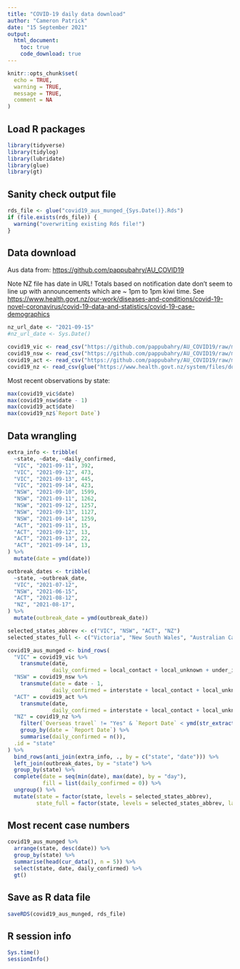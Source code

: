 ```yaml
---
title: "COVID-19 daily data download"
author: "Cameron Patrick"
date: "15 September 2021"
output: 
  html_document:
    toc: true
    code_download: true
---
```


```r
knitr::opts_chunk$set(
  echo = TRUE,
  warning = TRUE,
  message = TRUE,
  comment = NA
)
```

## Load R packages

```r
library(tidyverse)
library(tidylog)
library(lubridate)
library(glue)
library(gt)
```

## Sanity check output file

```r
rds_file <- glue("covid19_aus_munged_{Sys.Date()}.Rds")
if (file.exists(rds_file)) {
  warning("overwriting existing Rds file!")
}
```

## Data download

Aus data from: <https://github.com/pappubahry/AU_COVID19>

Note NZ file has date in URL! Totals based on notification date don't seem to line up with announcements which are ~ 1pm to 1pm kiwi time. See <https://www.health.govt.nz/our-work/diseases-and-conditions/covid-19-novel-coronavirus/covid-19-data-and-statistics/covid-19-case-demographics>

```r
nz_url_date <- "2021-09-15"
#nz_url_date <- Sys.Date()

covid19_vic <- read_csv("https://github.com/pappubahry/AU_COVID19/raw/master/time_series_vic_sources.csv")
covid19_nsw <- read_csv("https://github.com/pappubahry/AU_COVID19/raw/master/time_series_nsw_sources.csv")
covid19_act <- read_csv("https://github.com/pappubahry/AU_COVID19/raw/master/time_series_act_sources.csv")
covid19_nz <- read_csv(glue("https://www.health.govt.nz/system/files/documents/pages/covid_cases_{nz_url_date}.csv"))
```

Most recent observations by state:

```r
max(covid19_vic$date)
max(covid19_nsw$date - 1)
max(covid19_act$date)
max(covid19_nz$`Report Date`)
```


## Data wrangling

```r
extra_info <- tribble(
  ~state, ~date, ~daily_confirmed,
  "VIC", "2021-09-11", 392,
  "VIC", "2021-09-12", 473,
  "VIC", "2021-09-13", 445,
  "VIC", "2021-09-14", 423,
  "NSW", "2021-09-10", 1599,
  "NSW", "2021-09-11", 1262,
  "NSW", "2021-09-12", 1257,
  "NSW", "2021-09-13", 1127,
  "NSW", "2021-09-14", 1259,
  "ACT", "2021-09-11", 15,
  "ACT", "2021-09-12", 13,
  "ACT", "2021-09-13", 22,
  "ACT", "2021-09-14", 13,
) %>%
  mutate(date = ymd(date))
```

```r
outbreak_dates <- tribble(
  ~state, ~outbreak_date,
  "VIC", "2021-07-12",
  "NSW", "2021-06-15",
  "ACT", "2021-08-12",
  "NZ", "2021-08-17",
) %>%
  mutate(outbreak_date = ymd(outbreak_date))
```


```r
selected_states_abbrev <- c("VIC", "NSW", "ACT", "NZ")
selected_states_full <- c("Victoria", "New South Wales", "Australian Capital Territory", "New Zealand")

covid19_aus_munged <- bind_rows(
  "VIC" = covid19_vic %>%
    transmute(date,
              daily_confirmed = local_contact + local_unknown + under_investigation),
  "NSW" = covid19_nsw %>%
    transmute(date = date - 1,
              daily_confirmed = interstate + local_contact + local_unknown + under_investigation),
  "ACT" = covid19_act %>%
    transmute(date,
              daily_confirmed = interstate + local_contact + local_unknown + under_investigation),
  "NZ" = covid19_nz %>%
    filter(`Overseas travel` != "Yes" & `Report Date` < ymd(str_extract(nz_url_date, "^[0-9-]+"))) %>%
    group_by(date = `Report Date`) %>%
    summarise(daily_confirmed = n()),
  .id = "state"
) %>%
  bind_rows(anti_join(extra_info, ., by = c("state", "date"))) %>%
  left_join(outbreak_dates, by = "state") %>%
  group_by(state) %>%
  complete(date = seq(min(date), max(date), by = "day"),
           fill = list(daily_confirmed = 0)) %>%
  ungroup() %>%
  mutate(state = factor(state, levels = selected_states_abbrev),
         state_full = factor(state, levels = selected_states_abbrev, labels = selected_states_full))
```

## Most recent case numbers

```r
covid19_aus_munged %>%
  arrange(state, desc(date)) %>%
  group_by(state) %>%
  summarise(head(cur_data(), n = 5)) %>%
  select(state, date, daily_confirmed) %>%
  gt()
```


## Save as R data file

```r
saveRDS(covid19_aus_munged, rds_file)
```

## R session info

```r
Sys.time()
sessionInfo()
```

